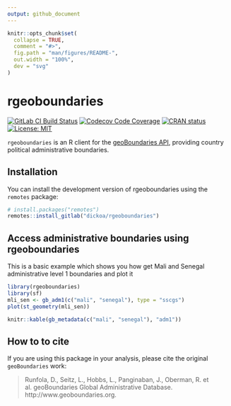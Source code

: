 ```yaml
---
output: github_document
---
```


<!-- README.md is generated from README.Rmd. Please edit that file -->

```r
knitr::opts_chunk$set(
  collapse = TRUE,
  comment = "#>",
  fig.path = "man/figures/README-",
  out.width = "100%",
  dev = "svg"
)
```

# rgeoboundaries

<!-- badges: start -->

[![GitLab CI Build Status](https://gitlab.com/dickoa/rgeoboundaries/badges/master/pipeline.svg)](https://gitlab.com/dickoa/rgeoboundaries/pipelines)
[![Codecov Code Coverage](https://codecov.io/gl/dickoa/rgeoboundaries/branch/master/graph/badge.svg)](https://codecov.io/gl/dickoa/rgeoboundaries)
[![CRAN status](https://www.r-pkg.org/badges/version/rgeoboundaries)](https://cran.r-project.org/package=rgeoboundaries)
[![License: MIT](https://img.shields.io/badge/License-MIT-yellow.svg)](https://opensource.org/licenses/MIT)

`rgeoboundaries` is an R client for the [geoBoundaries API](https://www.geoboundaries.org/), providing country political administrative boundaries.

<!-- badges: end -->

## Installation

You can install the development  version of rgeoboundaries using the `remotes` package:

``` r
# install.packages("remotes")
remotes::install_gitlab("dickoa/rgeoboundaries")
```

## Access administrative boundaries using rgeoboundaries

This is a basic example which shows you how get Mali and Senegal administrative level 1 boundaries and plot it

```r
library(rgeoboundaries)
library(sf)
mli_sen <- gb_adm1(c("mali", "senegal"), type = "sscgs")
plot(st_geometry(mli_sen))
```

```r
knitr::kable(gb_metadata(c("mali", "senegal"), "adm1"))
```

## How to to cite

If you are using this package in your analysis, please cite the original `geoBoundaries` work:

> Runfola, D., Seitz, L., Hobbs, L., Panginaban, J., Oberman, R. et al. geoBoundaries Global Administrative Database. http://www.geoboundaries.org.